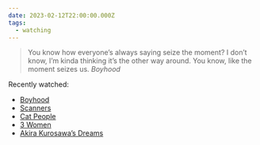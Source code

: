```yaml
---
date: 2023-02-12T22:00:00.000Z
tags:
  - watching
---
```

> You know how everyone’s always saying seize the moment? I don’t know, I’m kinda thinking it’s the other way around. You know, like the moment seizes us.
> <cite><i>Boyhood</i></cite>

Recently watched:

* [Boyhood](https://letterboxd.com/film/boyhood/)
* [Scanners](https://letterboxd.com/film/scanners/)
* [Cat People](https://letterboxd.com/film/cat-people/)
* [3 Women](https://letterboxd.com/film/3-women/)
* [Akira Kurosawa’s Dreams](https://letterboxd.com/film/akira-kurosawas-dreams/)